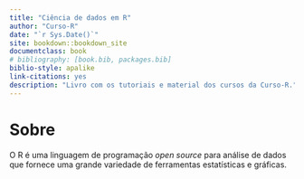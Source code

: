 ```yaml
--- 
title: "Ciência de dados em R"
author: "Curso-R"
date: "`r Sys.Date()`"
site: bookdown::bookdown_site
documentclass: book
# bibliography: [book.bib, packages.bib]
biblio-style: apalike
link-citations: yes
description: "Livro com os tutoriais e material dos cursos da Curso-R."
---
```


# Sobre {-}

O R é uma linguagem de programação *open source* para análise de dados que fornece uma grande variedade de ferramentas estatísticas e gráficas.